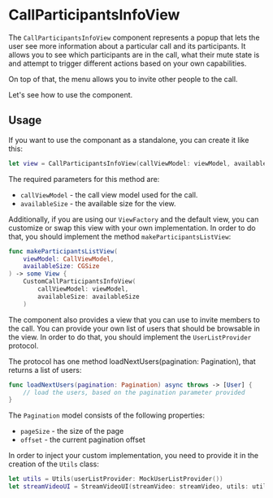 # CallParticipantsInfoView

The `CallParticipantsInfoView` component represents a popup that lets the user see more information about a particular call and its participants. It allows you to see which participants are in the call, what their mute state is and attempt to trigger different actions based on your own capabilities.

On top of that, the menu allows you to invite other people to the call.

Let's see how to use the component.

## Usage

If you want to use the componant as a standalone, you can create it like this:

```swift
let view = CallParticipantsInfoView(callViewModel: viewModel, availableSize: availableSize)
```

The required parameters for this method are:
- `callViewModel` - the call view model used for the call.
- `availableSize` - the available size for the view.

Additionally, if you are using our `ViewFactory` and the default view, you can customize or swap this view with your own implementation. In order to do that, you should implement the method `makeParticipantsListView`:

```swift
func makeParticipantsListView(
    viewModel: CallViewModel,
    availableSize: CGSize
) -> some View {
    CustomCallParticipantsInfoView(
        callViewModel: viewModel, 
        availableSize: availableSize
    )
```

The component also provides a view that you can use to invite members to the call. You can provide your own list of users that should be browsable in the view. In order to do that, you should implement the `UserListProvider` protocol.

The protocol has one method loadNextUsers(pagination: Pagination), that returns a list of users:

```swift
func loadNextUsers(pagination: Pagination) async throws -> [User] {
    // load the users, based on the pagination parameter provided
}
``` 

The `Pagination` model consists of the following properties:
- `pageSize` - the size of the page
- `offset` - the current pagination offset

In order to inject your custom implementation, you need to provide it in the creation of the `Utils` class:

```swift
let utils = Utils(userListProvider: MockUserListProvider())
let streamVideoUI = StreamVideoUI(streamVideo: streamVideo, utils: utils)
```